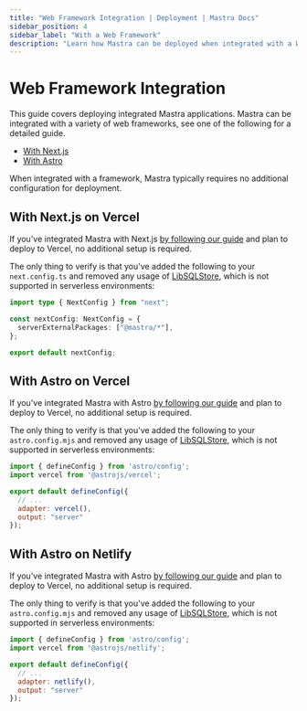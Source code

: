 ```yaml
---
title: "Web Framework Integration | Deployment | Mastra Docs"
sidebar_position: 4
sidebar_label: "With a Web Framework"
description: "Learn how Mastra can be deployed when integrated with a Web Framework"
---
```


# Web Framework Integration

This guide covers deploying integrated Mastra applications. Mastra can be integrated with a variety of web frameworks, see one of the following for a detailed guide.

- [With Next.js](/frameworks/web-frameworks/next-js)
- [With Astro](/frameworks/web-frameworks/astro)

When integrated with a framework, Mastra typically requires no additional configuration for deployment.

## With Next.js on Vercel

If you've integrated Mastra with Next.js [by following our guide](/frameworks/web-frameworks/next-js) and plan to deploy to Vercel, no additional setup is required.

The only thing to verify is that you've added the following to your `next.config.ts` and removed any usage of [LibSQLStore](/deployment/deployment#libsqlstore), which is not supported in serverless environments:

```typescript {4} title="next.config.ts" showLineNumbers copy
import type { NextConfig } from "next";

const nextConfig: NextConfig = {
  serverExternalPackages: ["@mastra/*"],
};

export default nextConfig;
```

## With Astro on Vercel

If you've integrated Mastra with Astro [by following our guide](/frameworks/web-frameworks/astro) and plan to deploy to Vercel, no additional setup is required.

The only thing to verify is that you've added the following to your `astro.config.mjs` and removed any usage of [LibSQLStore](/deployment/deployment#libsqlstore), which is not supported in serverless environments:

```javascript {2,6,7} title="astro.config.mjs" showLineNumbers copy
import { defineConfig } from 'astro/config';
import vercel from '@astrojs/vercel';

export default defineConfig({
  // ...
  adapter: vercel(),
  output: "server"
});
```

## With Astro on Netlify

If you've integrated Mastra with Astro [by following our guide](/frameworks/web-frameworks/astro) and plan to deploy to Vercel, no additional setup is required.

The only thing to verify is that you've added the following to your `astro.config.mjs` and removed any usage of [LibSQLStore](/deployment/deployment#libsqlstore), which is not supported in serverless environments:

```javascript {2,6,7} title="astro.config.mjs" showLineNumbers copy
import { defineConfig } from 'astro/config';
import vercel from '@astrojs/netlify';

export default defineConfig({
  // ...
  adapter: netlify(),
  output: "server"
});
```
